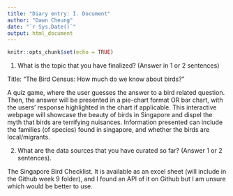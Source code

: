 ```yaml
---
title: "Diary entry: I. Document"
author: "Dawn Cheung"
date: "`r Sys.Date()`"
output: html_document
---
```


```r
knitr::opts_chunk$set(echo = TRUE)
```

(1) What is the topic that you have finalized? (Answer in 1 or 2 sentences)

Title: “The Bird Census: How much do we know about birds?”

A quiz game, where the user guesses the answer to a bird related question. Then, the answer will be presented in a pie-chart format OR bar chart, with the users’ response highlighted in the chart if applicable.
This interactive webpage will showcase the beauty of birds in Singapore and dispel the myth that birds are terrifying nuisances.
Information presented can include the families (of species) found in singapore, and whether the birds are local/migrants.


(2) What are the data sources that you have curated so far? (Answer 1 or 2 sentences).

The Singapore Bird Checklist. It is available as an excel sheet (will include in the Github week 9 folder), and I found an API of it on Github but I am unsure which would be better to use.

